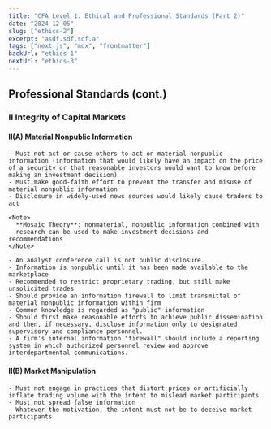 ---
title: "CFA Level 1: Ethical and Professional Standards (Part 2)"
date: "2024-12-05"
slug: ["ethics-2"]
excerpt: "asdf.sdf.sdf.a"
tags: ["next.js", "mdx", "frontmatter"]
backUrl: "ethics-1"
nextUrl: "ethics-3"
---

## Professional Standards (cont.)

### II Integrity of Capital Markets

#### II(A) Material Nonpublic Information

    - Must not act or cause others to act on material nonpublic information (information that would likely have an impact on the price of a security or that reasonable investors would want to know before making an investment decision)
    - Must make good-faith effort to prevent the transfer and misuse of material nonpublic information
    - Disclosure in widely-used news sources would likely cause traders to act

    <Note>
      **Mosaic Theory**: nonmaterial, nonpublic information combined with
      research can be used to make investment decisions and recommendations
    </Note>

    - An analyst conference call is not public disclosure.
    - Information is nonpublic until it has been made available to the marketplace
    - Recommended to restrict proprietary trading, but still make unsolicited trades
    - Should provide an information firewall to limit transmittal of material nonpublic information within firm
    - Common knowledge is regarded as "public" information
    - Should first make reasonable efforts to achieve public dissemination and then, if necessary, disclose information only to designated supervisory and compliance personnel.
    - A firm's internal information "firewall" should include a reporting system in which authorized personnel review and approve interdepartmental communications.

#### II(B) Market Manipulation

    - Must not engage in practices that distort prices or artificially inflate trading volume with the intent to mislead market participants
    - Must not spread false information
    - Whatever the motivation, the intent must not be to deceive market participants
